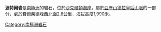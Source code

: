 {{coord|83|50|S|165|36|E|display=title}}

'''波特爾岩'''是[[南極洲|南極洲]]的岩石，位於[[沙克爾頓海岸|沙克爾頓海岸]]，屬於[[亞歷山德拉皇后山脈|亞歷山德拉皇后山脈]]的一部分，處於[[費爾柴德峰|費爾柴德峰]]西北面2.8公里，海拔高度1,990米。

{{DEFAULTSORT:Portal Rock}}
[[Category:南極洲岩石|Category:南極洲岩石]]


{{ShackletonCoast-geo-stub}}